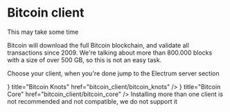 

# Bitcoin client

<Callout emoji="⏳">
This may take some time

Bitcoin will download the full Bitcoin blockchain, and validate all
transactions since 2009. We're talking about more than 800.000 blocks with a
size of over 500 GB, so this is not an easy task.
</Callout>

Choose your client, when you're done jump to the Electrum server section

<Cards>
    <Cards.Card
        icon={<GiKnot />}
        title="Bitcoin Knots"
        href="bitcoin_client/bitcoin_knots"
    />
    <Cards.Card
        icon={<FaBitcoin />}
        title="Bitcoin Core"
        href="bitcoin_client/bitcoin_core"
    />
</Cards>

<Callout type="warning">
Installing more than one client is not recommended and not compatible, we do not
support it
</Callout>